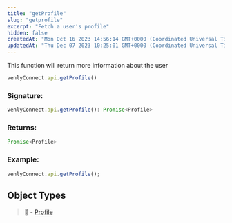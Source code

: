 ```yaml
---
title: "getProfile"
slug: "getprofile"
excerpt: "Fetch a user's profile"
hidden: false
createdAt: "Mon Oct 16 2023 14:56:14 GMT+0000 (Coordinated Universal Time)"
updatedAt: "Thu Dec 07 2023 10:25:01 GMT+0000 (Coordinated Universal Time)"
---
```

This function will return more information about the user

```javascript
venlyConnect.api.getProfile()
```

### Signature:

```javascript
venlyConnect.api.getProfile(): Promise<Profile>
```

### Returns:

```javascript
Promise<Profile>
```

### Example:

```javascript
venlyConnect.api.getProfile();
```

## Object Types

> 📘 - [Profile](https://venly.readme.io/docs/profile)
